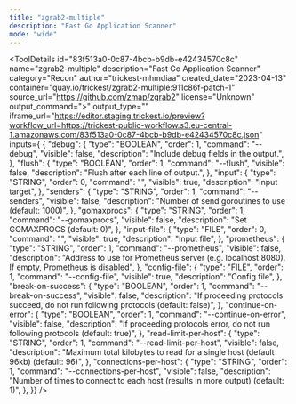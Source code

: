 ```yaml
---
title: "zgrab2-multiple"
description: "Fast Go Application Scanner"
mode: "wide"
---
```



<ToolDetails
  id="83f513a0-0c87-4bcb-b9db-e42434570c8c"
  name="zgrab2-multiple"
  description="Fast Go Application Scanner"
  category="Recon"
  author="trickest-mhmdiaa"
  created_date="2023-04-13"
  container="quay.io/trickest/zgrab2-multiple:911c86f-patch-1"
  source_url="https://github.com/zmap/zgrab2"
  license="Unknown"
  output_command=">"
  output_type=""
  iframe_url="https://editor.staging.trickest.io/preview?workflow_url=https://trickest-public-workflow.s3.eu-central-1.amazonaws.com/83f513a0-0c87-4bcb-b9db-e42434570c8c.json"
  inputs={ {
  "debug": {
    "type": "BOOLEAN",
    "order": 1,
    "command": "--debug",
    "visible": false,
    "description": "Include debug fields in the output.",
  },
  "flush": {
    "type": "BOOLEAN",
    "order": 1,
    "command": "--flush",
    "visible": false,
    "description": "Flush after each line of output.",
  },
  "input": {
    "type": "STRING",
    "order": 0,
    "command": "",
    "visible": true,
    "description": "Input target",
  },
  "senders": {
    "type": "STRING",
    "order": 1,
    "command": "--senders",
    "visible": false,
    "description": "Number of send goroutines to use (default: 1000)",
  },
  "gomaxprocs": {
    "type": "STRING",
    "order": 1,
    "command": "--gomaxprocs",
    "visible": false,
    "description": "Set GOMAXPROCS (default: 0)",
  },
  "input-file": {
    "type": "FILE",
    "order": 0,
    "command": "",
    "visible": true,
    "description": "Input file",
  },
  "prometheus": {
    "type": "STRING",
    "order": 1,
    "command": "--prometheus",
    "visible": false,
    "description": "Address to use for Prometheus server (e.g. localhost:8080). If empty, Prometheus is disabled",
  },
  "config-file": {
    "type": "FILE",
    "order": 1,
    "command": "--config-file",
    "visible": true,
    "description": "Config file",
  },
  "break-on-success": {
    "type": "BOOLEAN",
    "order": 1,
    "command": "--break-on-success",
    "visible": false,
    "description": "If proceeding protocols succeed, do not run following protocols (default: false)",
  },
  "continue-on-error": {
    "type": "BOOLEAN",
    "order": 1,
    "command": "--continue-on-error",
    "visible": false,
    "description": "If proceeding protocols error, do not run following protocols (default: true)",
  },
  "read-limit-per-host": {
    "type": "STRING",
    "order": 1,
    "command": "--read-limit-per-host",
    "visible": false,
    "description": "Maximum total kilobytes to read for a single host (default 96kb) (default: 96)",
  },
  "connections-per-host": {
    "type": "STRING",
    "order": 1,
    "command": "--connections-per-host",
    "visible": false,
    "description": "Number of times to connect to each host (results in more output) (default: 1)",
  },
}}
/>